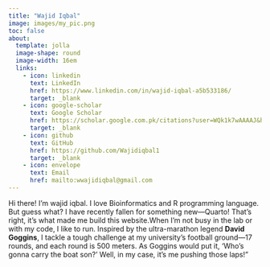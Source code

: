 ```yaml
---
title: "Wajid Iqbal"
image: images/my_pic.png
toc: false
about: 
  template: jolla
  image-shape: round
  image-width: 16em
  links:
    - icon: linkedin
      text: LinkedIn
      href: https://www.linkedin.com/in/wajid-iqbal-a5b533186/
      target: _blank
    - icon: google-scholar
      text: Google Scholar
      href: https://scholar.google.com.pk/citations?user=WQk1k7wAAAAJ&hl=en
      target: _blank
    - icon: github
      text: GitHub
      href: https://github.com/Wajidiqbal1
      target: _blank
    - icon: envelope
      text: Email
      href: mailto:wwajidiqbal@gmail.com
---
```


<!-- ::: {.small-text} -->

Hi there! I'm wajid iqbal. I love Bioinformatics and R programming language. But guess what? I have recently fallen for something new—Quarto! That's right, it's what made me build this website.When I'm not busy in the lab or with my code, I like to run. Inspired by the ultra-marathon legend **David Goggins**, I tackle a tough challenge at my university’s football ground—17 rounds, and each round is 500 meters. As Goggins would put it, 'Who's gonna carry the boat son?' Well, in my case, it's me pushing those laps!"

<!-- ::: -->
